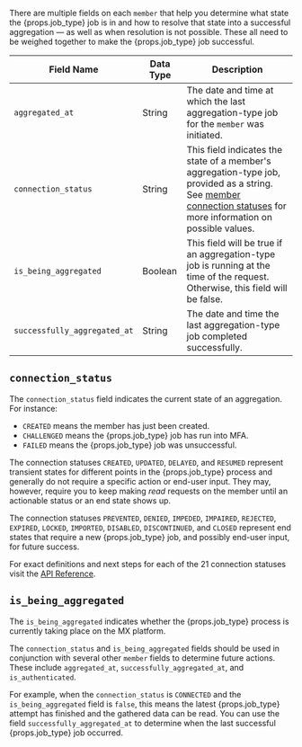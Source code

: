 There are multiple fields on each `member` that help you determine what state the {props.job_type} job is in and how to resolve that state into a successful aggregation — as well as when resolution is not possible. These all need to be weighed together to make the {props.job_type} job successful.

| Field Name                   | Data Type | Description |
| ---------------------------- | ----------| ------------|
| `aggregated_at`              | String    | The date and time at which the last aggregation-type job for the `member` was initiated. |
| `connection_status`          | String    | This field indicates the state of a member's aggregation-type job,  provided as a string. See [member connection statuses](xxx) for more information on possible values. |
| `is_being_aggregated`        | Boolean   | This field will be true if an aggregation-type job is running at the time of the request. Otherwise, this field will be false. |
| `successfully_aggregated_at` | String    | The date and time the last aggregation-type job completed successfully. |

## `connection_status`

The `connection_status` field indicates the current state of an aggregation. For instance:
* `CREATED` means the member has just been created.
* `CHALLENGED` means the {props.job_type} job has run into MFA.
* `FAILED` means the {props.job_type} job was unsuccessful.

The connection statuses `CREATED`, `UPDATED`, `DELAYED`, and `RESUMED` represent transient states for different points in the {props.job_type} process and generally do not require a specific action or end-user input. They may, however, require you to keep making _read_ requests on the member until an actionable status or an end state shows up.

The connection statuses `PREVENTED`, `DENIED`, `IMPEDED`, `IMPAIRED`, `REJECTED`, `EXPIRED`, `LOCKED`, `IMPORTED`, `DISABLED`, `DISCONTINUED`, and `CLOSED` represent end states that require a new {props.job_type} job, and possibly end-user input, for future success.

For exact definitions and next steps for each of the 21 connection statuses visit the [API Reference](xxx).

## `is_being_aggregated`

The `is_being_aggregated` indicates whether the {props.job_type} process is currently taking place on the MX platform.

The `connection_status` and `is_being_aggregated` fields should be used in conjunction with several other `member` fields to determine future actions. These include `aggregated_at`, `successfully_aggregated_at`, and `is_authenticated`.

For example, when the `connection_status` is `CONNECTED` and the `is_being_aggregated` field is `false`, this means the latest {props.job_type} attempt has finished and the gathered data can be read. You can use the field `successfully_aggregated_at` to determine when the last successful {props.job_type} job occurred.
